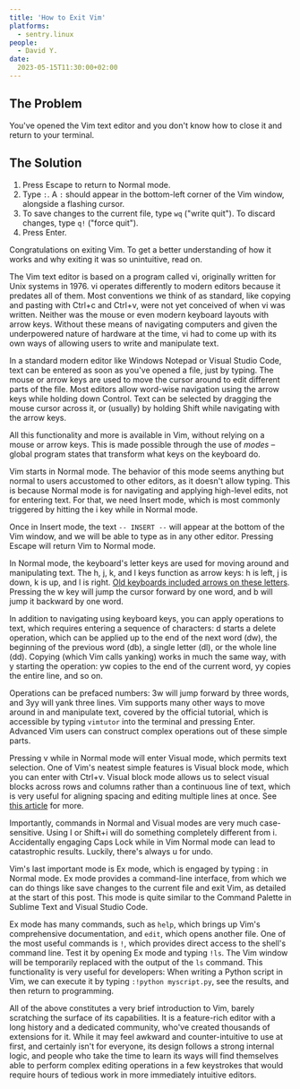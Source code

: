 ```yaml
---
title: 'How to Exit Vim'
platforms: 
  - sentry.linux
people: 
  - David Y.
date: 
  2023-05-15T11:30:00+02:00
---
```


## The Problem

You've opened the Vim text editor and you don't know how to close it and return to your terminal.

## The Solution

1. Press Escape to return to Normal mode.
2. Type `:`. A `:` should appear in the bottom-left corner of the Vim window, alongside a flashing cursor.
3. To save changes to the current file, type `wq` ("write quit"). To discard changes, type `q!` ("force quit").
4. Press Enter.

Congratulations on exiting Vim. To get a better understanding of how it works and why exiting it was so unintuitive, read on.

The Vim text editor is based on a program called vi, originally written for Unix systems in 1976. vi operates differently to modern editors because it predates all of them. Most conventions we think of as standard, like copying and pasting with Ctrl+c and Ctrl+v, were not yet conceived of when vi was written. Neither was the mouse or even modern keyboard layouts with arrow keys. Without these means of navigating computers and given the underpowered nature of hardware at the time, vi had to come up with its own ways of allowing users to write and manipulate text.

In a standard modern editor like Windows Notepad or Visual Studio Code, text can be entered as soon as you've opened a file, just by typing. The mouse or arrow keys are used to move the cursor around to edit different parts of the file. Most editors allow word-wise navigation using the arrow keys while holding down Control. Text can be selected by dragging the mouse cursor across it, or (usually) by holding Shift while navigating with the arrow keys.

All this functionality and more is available in Vim, without relying on a mouse or arrow keys. This is made possible through the use of *modes* – global program states that transform what keys on the keyboard do.

Vim starts in Normal mode. The behavior of this mode seems anything but normal to users accustomed to other editors, as it doesn't allow typing. This is because Normal mode is for navigating and applying high-level edits, not for entering text. For that, we need Insert mode, which is most commonly triggered by hitting the i key while in Normal mode.

Once in Insert mode, the text `-- INSERT --` will appear at the bottom of the Vim window, and we will be able to type as in any other editor. Pressing Escape will return Vim to Normal mode.

In Normal mode, the keyboard's letter keys are used for moving around and manipulating text. The h, j, k, and l keys function as arrow keys: h is left, j is down, k is up, and l is right. [Old keyboards included arrows on these letters](https://en.wikipedia.org/wiki/Vi#/media/File:KB_Terminal_ADM3A.svg). Pressing the w key will jump the cursor forward by one word, and b will jump it backward by one word. 

In addition to navigating using keyboard keys, you can apply operations to text, which requires entering a sequence of characters: d starts a delete operation, which can be applied up to the end of the next word (dw), the beginning of the previous word (db), a single letter (dl), or the whole line (dd). Copying (which Vim calls yanking) works in much the same way, with y starting the operation: yw copies to the end of the current word, yy copies the entire line, and so on.

Operations can be prefaced numbers: 3w will jump forward by three words, and 3yy will yank three lines. Vim supports many other ways to move around in and manipulate text, covered by the official tutorial, which is accessible by typing `vimtutor` into the terminal and pressing Enter. Advanced Vim users can construct complex operations out of these simple parts.

Pressing v while in Normal mode will enter Visual mode, which permits text selection. One of Vim's neatest simple features is Visual block mode, which you can enter with Ctrl+v. Visual block mode allows us to select visual blocks across rows and columns rather than a continuous line of text, which is very useful for aligning spacing and editing multiple lines at once. See [this article](https://linuxhandbook.com/vim-visual-mode/) for more.

Importantly, commands in Normal and Visual modes are very much case-sensitive. Using I or Shift+i will do something completely different from i. Accidentally engaging Caps Lock while in Vim Normal mode can lead to catastrophic results. Luckily, there's always u for undo.

Vim's last important mode is Ex mode, which is engaged by typing : in Normal mode. Ex mode provides a command-line interface, from which we can do things like save changes to the current file and exit Vim, as detailed at the start of this post. This mode is quite similar to the Command Palette in Sublime Text and Visual Studio Code.

Ex mode has many commands, such as `help`, which brings up Vim's comprehensive documentation, and `edit`, which opens another file. One of the most useful commands is `!`, which provides direct access to the shell's command line. Test it by opening Ex mode and typing `!ls`. The Vim window will be temporarily replaced with the output of the `ls` command. This functionality is very useful for developers: When writing a Python script in Vim, we can execute it by typing `:!python myscript.py`, see the results, and then return to programming.

All of the above constitutes a very brief introduction to Vim, barely scratching the surface of its capabilities. It is a feature-rich editor with a long history and a dedicated community, who've created thousands of extensions for it. While it may feel awkward and counter-intuitive to use at first, and certainly isn't for everyone, its design follows a strong internal logic, and people who take the time to learn its ways will find themselves able to perform complex editing operations in a few keystrokes that would require hours of tedious work in more immediately intuitive editors.


